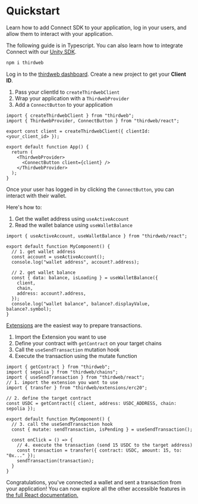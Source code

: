 
# Quickstart

Learn how to add Connect SDK to your application, log in your users, and allow them to interact with your application.

The following guide is in Typescript. You can also learn how to integrate Connect with our [Unity SDK](https://portal.thirdweb.com/unity).

<Steps>
<Step title="Install the Connect SDK">

```bash
npm i thirdweb
```

</Step>

<Step title="Get Your Client ID">

Log in to the [thirdweb dashboard](https://thirdweb.com/team/~/~/projects). Create a new project to get your **Client ID**.

</Step>

<Step title="Set up the Client, Provider and ConnectButton">

1. Pass your clientId to `createThirdwebClient`
2. Wrap your application with a `ThirdwebProvider`
3. Add a `ConnectButton` to your application

```tsx
import { createThirdwebClient } from "thirdweb";
import { ThirdwebProvider, ConnectButton } from "thirdweb/react";

export const client = createThirdwebClient({ clientId: <your_client_id> });

export default function App() {
  return (
    <ThirdwebProvider>
      <ConnectButton client={client} />
    </ThirdwebProvider>
  );
}
```

</Step>

<Step title="Interact With A Wallet">

Once your user has logged in by clicking the `ConnectButton`, you can interact with their wallet.

Here's how to:
1. Get the wallet address using `useActiveAccount`
2. Read the wallet balance using `useWalletBalance`

```tsx
import { useActiveAccount, useWalletBalance } from "thirdweb/react";

export default function MyComponent() {
  // 1. get wallet address
  const account = useActiveAccount();
  console.log("wallet address", account?.address);

  // 2. get wallet balance
  const { data: balance, isLoading } = useWalletBalance({
    client,
    chain,
    address: account?.address,
  });
  console.log("wallet balance", balance?.displayValue, balance?.symbol);
}
```

</Step>

<Step title="Send a Transaction">

[Extensions](/typescript/v5/extensions/use) are the easiest way to prepare transactions.

1. Import the Extension you want to use
2. Define your contract with `getContract` on your target chains
3. Call the `useSendTransaction` mutation hook
4. Execute the transaction using the mutate function

```tsx
import { getContract } from "thirdweb";
import { sepolia } from "thirdweb/chains";
import { useSendTransaction } from "thirdweb/react";
// 1. import the extension you want to use
import { transfer } from "thirdweb/extensions/erc20";

// 2. define the target contract
const USDC = getContract({ client, address: USDC_ADDRESS, chain: sepolia });

export default function MyComponent() {
  // 3. call the useSendTransaction hook
  const { mutate: sendTransaction, isPending } = useSendTransaction();

  const onClick = () => {
    // 4. execute the transaction (send 15 USDC to the target address)
    const transaction = transfer({ contract: USDC, amount: 15, to: "0x..." });
    sendTransaction(transaction);
  }
}
```

</Step>



<Step title="You're Ready to build">

Congratulations, you've connected a wallet and sent a transaction from your application! You can now explore all the other accessible features in [the full React documentation.](/react/v5)

</Step>
</Steps>



